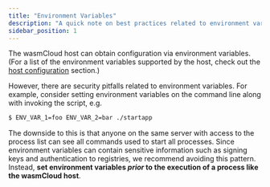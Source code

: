 ```yaml
---
title: "Environment Variables"
description: "A quick note on best practices related to environment variables"
sidebar_position: 1
---
```


The wasmCloud host can obtain configuration via environment variables. (For a list of the environment variables supported by the host, check out the [host configuration](/docs/cli/wasmcloud) section.)

However, there are security pitfalls related to environment variables. For example, consider setting environment variables on the command line along with invoking the script, e.g.

```bash
$ ENV_VAR_1=foo ENV_VAR_2=bar ./startapp
```

The downside to this is that anyone on the same server with access to the process list can see all commands used to start all processes. Since environment variables can contain sensitive information such as signing keys and authentication to registries, we recommend avoiding this pattern. Instead, **set environment variables _prior_ to the execution of a process like the wasmCloud host**.
